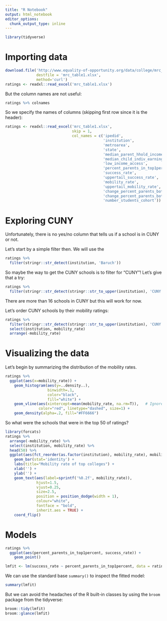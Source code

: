 ```yaml
---
title: "R Notebook"
output: html_notebook
editor_options: 
  chunk_output_type: inline
---
```


```r
library(tidyverse)
```

# Importing data

```r
download.file('http://www.equality-of-opportunity.org/data/college/mrc_table1.xlsx', 
              destfile = 'mrc_table1.xlsx',
              method='curl')
ratings <- readxl::read_excel('mrc_table1.xlsx')
```

But the column names are not useful:

```r
ratings %>% colnames
```

So we specify the names of columns (skipping first row since it is the header):

```r
ratings <- readxl::read_excel('mrc_table1.xlsx',
                              skip = 1,
                              col_names = c('ipedid', 
                                            'institution', 
                                            'metroarea', 
                                            'state', 
                                            'median_parent_hhold_income', 
                                            'median_child_indiv_earnings', 
                                            'low_income_access', 
                                            'percent_parents_in_top1percent', 
                                            'success_rate', 
                                            'uppertail_success_rate', 
                                            'mobility_rate', 
                                            'uppertail_mobility_rate', 
                                            'change_percent_parents_bottom_quintile', 
                                            'change_percent_parents_bottom_40', 
                                            'number_students_cohort'))
```

# Exploring CUNY

Unfortunately, there is no yes/no column that tells us if a school is in CUNY or not. 

Let's start by a simple filter then. We will use the 

```r
ratings %>%
  filter(stringr::str_detect(institution, 'Baruch'))
```

So maybe the way to get the CUNY schools is to filter for "CUNY"! Let's give that a try:

```r
ratings %>%
  filter(stringr::str_detect(stringr::str_to_upper(institution), 'CUNY'))
```

There are more than 16 schools in CUNY but this will work for now.

Let's order CUNY schools by their mobility ratings:

```r
ratings %>%
  filter(stringr::str_detect(stringr::str_to_upper(institution), 'CUNY')) %>% 
  select(institution, mobility_rate)
  arrange(-mobility_rate)
```

# Visualizing the data

Let's begin by summarizing the distribution of the mobility rates.

```r
ratings %>% 
  ggplot(aes(x=mobility_rate)) + 
    geom_histogram(aes(y=..density..), 
                   binwidth=.1,
                   color="black",
                   fill="white") +
    geom_vline(aes(xintercept=mean(mobility_rate, na.rm=T)),   # Ignore NA values for mean
               color="red", linetype="dashed", size=1) +
    geom_density(alpha=.2, fill="#FF6666")
```

So what were the schools that were in the top 50 of ratings?

```r
library(forcats)
ratings %>% 
  arrange(-mobility_rate) %>%
  select(institution, mobility_rate) %>%
  head(50) %>%
  ggplot(aes(fct_reorder(as.factor(institution), mobility_rate), mobility_rate)) + 
    geom_bar(stat='identity') + 
    labs(title="Mobility rate of top colleges") +
    xlab('') +
    ylab('') +
    geom_text(aes(label=sprintf('%0.2f', mobility_rate)), 
              hjust=1.5,
              vjust=0.25,
              size=2.5,
              position = position_dodge(width = 1), 
              colour="white",
              fontface = "bold",
              inherit.aes = TRUE) +
    coord_flip()
```

# Models

```r
ratings %>%
  ggplot(aes(percent_parents_in_top1percent, success_rate)) +
    geom_point()
```

```r
lmfit <- lm(success_rate ~ percent_parents_in_top1percent, data = ratings)
```

We can use the standard base `summary()` to inspect the fitted model:

```r
summary(lmfit)
```

But we can avoid the headaches of the R built-in classes by using the `broom` package from the tidyverse:

```r
broom::tidy(lmfit)
broom::glance(lmfit)
```